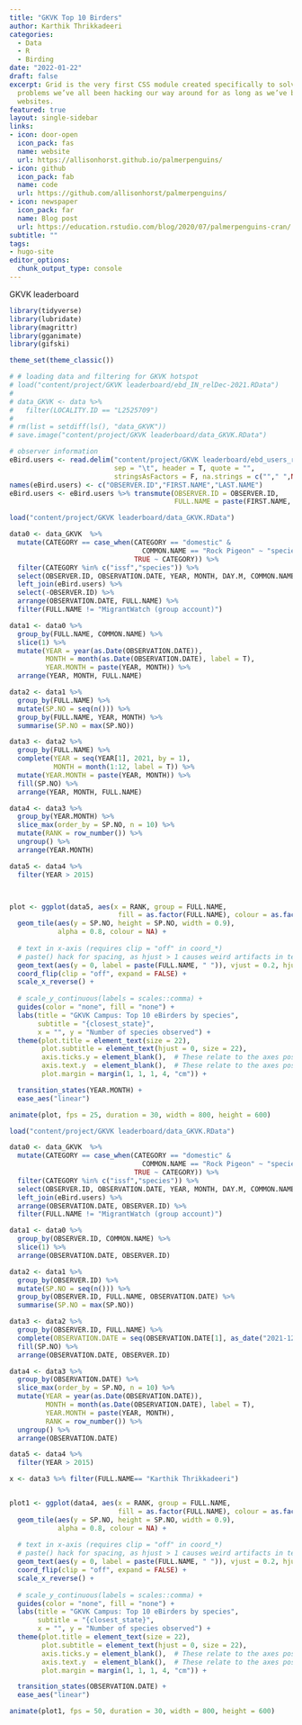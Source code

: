 ```yaml
---
title: "GKVK Top 10 Birders"
author: Karthik Thrikkadeeri
categories:
  - Data
  - R
  - Birding
date: "2022-01-22"
draft: false
excerpt: Grid is the very first CSS module created specifically to solve the layout
  problems we’ve all been hacking our way around for as long as we’ve been making
  websites.
featured: true
layout: single-sidebar
links:
- icon: door-open
  icon_pack: fas
  name: website
  url: https://allisonhorst.github.io/palmerpenguins/
- icon: github
  icon_pack: fab
  name: code
  url: https://github.com/allisonhorst/palmerpenguins/
- icon: newspaper
  icon_pack: far
  name: Blog post
  url: https://education.rstudio.com/blog/2020/07/palmerpenguins-cran/
subtitle: ""
tags:
- hugo-site
editor_options: 
  chunk_output_type: console
---
```


GKVK leaderboard

```r

library(tidyverse)
library(lubridate)
library(magrittr)
library(gganimate)
library(gifski)

theme_set(theme_classic())

# # loading data and filtering for GKVK hotspot
# load("content/project/GKVK leaderboard/ebd_IN_relDec-2021.RData")
# 
# data_GKVK <- data %>% 
#   filter(LOCALITY.ID == "L2525709")
# 
# rm(list = setdiff(ls(), "data_GKVK"))
# save.image("content/project/GKVK leaderboard/data_GKVK.RData")

# observer information
eBird.users <- read.delim("content/project/GKVK leaderboard/ebd_users_relDec-2021.txt", 
                          sep = "\t", header = T, quote = "", 
                          stringsAsFactors = F, na.strings = c(""," ",NA))
names(eBird.users) <- c("OBSERVER.ID","FIRST.NAME","LAST.NAME")
eBird.users <- eBird.users %>% transmute(OBSERVER.ID = OBSERVER.ID,
                                         FULL.NAME = paste(FIRST.NAME, LAST.NAME))

```

```r


load("content/project/GKVK leaderboard/data_GKVK.RData")

data0 <- data_GKVK  %>% 
  mutate(CATEGORY == case_when(CATEGORY == "domestic" & 
                                 COMMON.NAME == "Rock Pigeon" ~ "species",
                               TRUE ~ CATEGORY)) %>% 
  filter(CATEGORY %in% c("issf","species")) %>% 
  select(OBSERVER.ID, OBSERVATION.DATE, YEAR, MONTH, DAY.M, COMMON.NAME) %>% 
  left_join(eBird.users) %>% 
  select(-OBSERVER.ID) %>% 
  arrange(OBSERVATION.DATE, FULL.NAME) %>% 
  filter(FULL.NAME != "MigrantWatch (group account)")

data1 <- data0 %>% 
  group_by(FULL.NAME, COMMON.NAME) %>% 
  slice(1) %>% 
  mutate(YEAR = year(as.Date(OBSERVATION.DATE)),
         MONTH = month(as.Date(OBSERVATION.DATE), label = T),
         YEAR.MONTH = paste(YEAR, MONTH)) %>% 
  arrange(YEAR, MONTH, FULL.NAME)

data2 <- data1 %>% 
  group_by(FULL.NAME) %>% 
  mutate(SP.NO = seq(n())) %>% 
  group_by(FULL.NAME, YEAR, MONTH) %>% 
  summarise(SP.NO = max(SP.NO))

data3 <- data2 %>% 
  group_by(FULL.NAME) %>% 
  complete(YEAR = seq(YEAR[1], 2021, by = 1),
           MONTH = month(1:12, label = T)) %>% 
  mutate(YEAR.MONTH = paste(YEAR, MONTH)) %>% 
  fill(SP.NO) %>% 
  arrange(YEAR, MONTH, FULL.NAME)

data4 <- data3 %>% 
  group_by(YEAR.MONTH) %>% 
  slice_max(order_by = SP.NO, n = 10) %>% 
  mutate(RANK = row_number()) %>% 
  ungroup() %>% 
  arrange(YEAR.MONTH)

data5 <- data4 %>% 
  filter(YEAR > 2015)



plot <- ggplot(data5, aes(x = RANK, group = FULL.NAME,
                           fill = as.factor(FULL.NAME), colour = as.factor(FULL.NAME))) +
  geom_tile(aes(y = SP.NO, height = SP.NO, width = 0.9), 
            alpha = 0.8, colour = NA) +
  
  # text in x-axis (requires clip = "off" in coord_*)
  # paste() hack for spacing, as hjust > 1 causes weird artifacts in text spacing
  geom_text(aes(y = 0, label = paste(FULL.NAME, " ")), vjust = 0.2, hjust = 1) +
  coord_flip(clip = "off", expand = FALSE) +
  scale_x_reverse() +
  
  # scale_y_continuous(labels = scales::comma) +
  guides(color = "none", fill = "none") +
  labs(title = "GKVK Campus: Top 10 eBirders by species",
       subtitle = "{closest_state}", 
       x = "", y = "Number of species observed") +
  theme(plot.title = element_text(size = 22),
        plot.subtitle = element_text(hjust = 0, size = 22),
        axis.ticks.y = element_blank(),  # These relate to the axes post-flip
        axis.text.y  = element_blank(),  # These relate to the axes post-flip
        plot.margin = margin(1, 1, 1, 4, "cm")) +

  transition_states(YEAR.MONTH) +
  ease_aes("linear")

animate(plot, fps = 25, duration = 30, width = 800, height = 600)

```

```r


load("content/project/GKVK leaderboard/data_GKVK.RData")

data0 <- data_GKVK  %>% 
  mutate(CATEGORY == case_when(CATEGORY == "domestic" & 
                                 COMMON.NAME == "Rock Pigeon" ~ "species",
                               TRUE ~ CATEGORY)) %>% 
  filter(CATEGORY %in% c("issf","species")) %>% 
  select(OBSERVER.ID, OBSERVATION.DATE, YEAR, MONTH, DAY.M, COMMON.NAME) %>% 
  left_join(eBird.users) %>% 
  arrange(OBSERVATION.DATE, OBSERVER.ID) %>% 
  filter(FULL.NAME != "MigrantWatch (group account)")

data1 <- data0 %>% 
  group_by(OBSERVER.ID, COMMON.NAME) %>% 
  slice(1) %>% 
  arrange(OBSERVATION.DATE, OBSERVER.ID)

data2 <- data1 %>% 
  group_by(OBSERVER.ID) %>% 
  mutate(SP.NO = seq(n())) %>% 
  group_by(OBSERVER.ID, FULL.NAME, OBSERVATION.DATE) %>% 
  summarise(SP.NO = max(SP.NO))

data3 <- data2 %>% 
  group_by(OBSERVER.ID, FULL.NAME) %>% 
  complete(OBSERVATION.DATE = seq(OBSERVATION.DATE[1], as_date("2021-12-31"), by = 1)) %>% 
  fill(SP.NO) %>% 
  arrange(OBSERVATION.DATE, OBSERVER.ID)

data4 <- data3 %>% 
  group_by(OBSERVATION.DATE) %>% 
  slice_max(order_by = SP.NO, n = 10) %>% 
  mutate(YEAR = year(as.Date(OBSERVATION.DATE)),
         MONTH = month(as.Date(OBSERVATION.DATE), label = T),
         YEAR.MONTH = paste(YEAR, MONTH),
         RANK = row_number()) %>% 
  ungroup() %>% 
  arrange(OBSERVATION.DATE)

data5 <- data4 %>% 
  filter(YEAR > 2015)

x <- data3 %>% filter(FULL.NAME== "Karthik Thrikkadeeri")


plot1 <- ggplot(data4, aes(x = RANK, group = FULL.NAME,
                           fill = as.factor(FULL.NAME), colour = as.factor(FULL.NAME))) +
  geom_tile(aes(y = SP.NO, height = SP.NO, width = 0.9), 
            alpha = 0.8, colour = NA) +
  
  # text in x-axis (requires clip = "off" in coord_*)
  # paste() hack for spacing, as hjust > 1 causes weird artifacts in text spacing
  geom_text(aes(y = 0, label = paste(FULL.NAME, " ")), vjust = 0.2, hjust = 1) +
  coord_flip(clip = "off", expand = FALSE) +
  scale_x_reverse() +
  
  # scale_y_continuous(labels = scales::comma) +
  guides(color = "none", fill = "none") +
  labs(title = "GKVK Campus: Top 10 eBirders by species",
       subtitle = "{closest_state}", 
       x = "", y = "Number of species observed") +
  theme(plot.title = element_text(size = 22),
        plot.subtitle = element_text(hjust = 0, size = 22),
        axis.ticks.y = element_blank(),  # These relate to the axes post-flip
        axis.text.y  = element_blank(),  # These relate to the axes post-flip
        plot.margin = margin(1, 1, 1, 4, "cm")) +

  transition_states(OBSERVATION.DATE) +
  ease_aes("linear")

animate(plot1, fps = 50, duration = 30, width = 800, height = 600)

```

